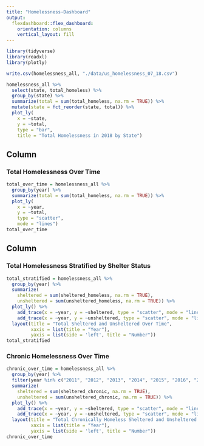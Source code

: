 ```yaml
---
title: "Homelessness-Dashboard"
output: 
  flexdashboard::flex_dashboard:
    orientation: columns
    vertical_layout: fill
---
```


```r
library(tidyverse)
library(readxl)
library(plotly)
```

```r
write.csv(homelessness_all, "./data/us_homelessness_07_18.csv")
```


```r
homelessness_all %>%
  select(state, total_homeless) %>%
  group_by(state) %>% 
  summarize(total = sum(total_homeless, na.rm = TRUE)) %>%
  mutate(state = fct_reorder(state, total)) %>%
  plot_ly(
    x = ~state, 
    y = ~total, 
    type = "bar", 
    title = "Total Homelessness in 2018 by State")
```


Column {data-width=650}
-----------------------------------------------------------------------

### Total Homelessness Over Time

```r
total_over_time = homelessness_all %>%
  group_by(year) %>%
  summarize(total = sum(total_homeless, na.rm = TRUE)) %>%
  plot_ly(
    x = ~year, 
    y = ~total, 
    type = "scatter", 
    mode = "lines")
total_over_time
```


Column {data-width=350}
-----------------------------------------------------------------------

### Total Homelessness Stratified by Shelter Status

```r
total_stratified = homelessness_all %>%
  group_by(year) %>%
  summarize(
    sheltered = sum(sheltered_homeless, na.rm = TRUE), 
    unsheltered = sum(unsheltered_homeless, na.rm = TRUE)) %>%
  plot_ly() %>%
    add_trace(x = ~year, y = ~sheltered, type = "scatter", mode = "lines", name = "Total Sheltered") %>%
    add_trace(x = ~year, y = ~unsheltered, type = "scatter", mode = "lines", name = "Total Unsheltered") %>%
  layout(title = "Total Sheltered and Unsheltered Over Time",
         xaxis = list(title = "Year"),
         yaxis = list(side = 'left', title = "Number"))
total_stratified
```


### Chronic Homelessness Over Time

```r
chronic_over_time = homelessness_all %>%
  group_by(year) %>%
  filter(year %in% c("2011", "2012", "2013", "2014", "2015", "2016", "2017", "2018")) %>%
  summarize(
    sheltered = sum(sheltered_chronic, na.rm = TRUE), 
    unsheltered = sum(unsheltered_chronic, na.rm = TRUE)) %>%
  plot_ly() %>%
    add_trace(x = ~year, y = ~sheltered, type = "scatter", mode = "lines", name = "Total Chronic Sheltered") %>%
    add_trace(x = ~year, y = ~unsheltered, type = "scatter", mode = "lines", name = "Total Chrinic Unsheltered") %>%
  layout(title = "Total Chronically Homeless Sheltered and Unsheltered Over Time",
         xaxis = list(title = "Year"),
         yaxis = list(side = 'left', title = "Number"))
chronic_over_time
```


